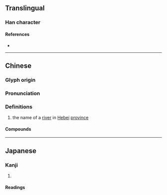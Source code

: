 {{also|滦}}
{{character info/new}}
==Translingual==

===Han character===
{{Han char|rn=85|rad=水|as=23|sn=26|four=32194|canj=EVFD|ids=⿰氵欒}}

====References====
* {{Han ref|kx=0664.190|dkj=18833|dj=1073.080|hdz=31799.010|uh=7064|ud=28772|bh=C665|bd=50789}}

----

==Chinese==
{{zh-forms|s=滦}}

===Glyph origin===
{{Han etym}}

===Pronunciation===
{{zh-pron
|m=luán
|c=lyun4
|mc=y
|oc=y
|cat=pn
}}

===Definitions===
{{zh-hanzi}}

# the name of a [[river]] in [[Hebei]] [[province]]

====Compounds====
{{zh-der|灤河|灤州影|灤京|開灤煤礦}}

----

==Japanese==

===Kanji===
{{ja-kanji|grade=|rs=水23}}

# {{defn|lang=ja|sort=水23}}

====Readings====
{{ja-readings
|goon=らん
|kanon=らん
|kun=なが-れる}}